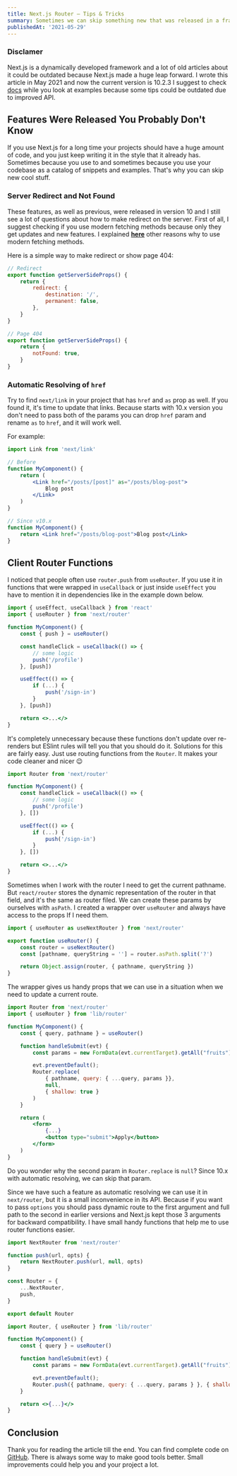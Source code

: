 ---
title: Next.js Router – Tips & Tricks
summary: Sometimes we can skip something new that was released in a framework that we use. Also, it could be some changes that keep backward compatibility and we should deal with it. These tips and tricks for you on the Next.js router help you make your DX much better.
publishedAt: '2021-05-29'
---

### Disclamer

Next.js is a dynamically developed framework and a lot of old articles about it could be outdated because Next.js made a huge leap forward. I wrote this article in May 2021 and now the current version is 10.2.3 I suggest to check [docs](https://nextjs.org/docs/getting-started) while you look at examples because some tips could be outdated due to improved API.

## Features Were Released You Probably Don't Know

If you use Next.js for a long time your projects should have a huge amount of code, and you just keep writing it in the style that it already has. Sometimes because you use to and sometimes because you use your codebase as a catalog of snippets and examples. That's why you can skip new cool stuff.

### Server Redirect and Not Found

These features, as well as previous, were released in version 10 and I still see a lot of questions about how to make redirect on the server. First of all, I suggest checking if you use modern fetching methods because only they get updates and new features. I explained **[here](https://pavel.mineev.me/blog/why-i-got-rid-of-getinitialprops-in-my-nextjs-project)** other reasons why to use modern fetching methods.

Here is a simple way to make redirect or show page 404:

```jsx
// Redirect
export function getServerSideProps() {
	return {
		redirect: {
			destination: '/',
			permanent: false,
		},
	}
}

// Page 404
export function getServerSideProps() {
	return {
		notFound: true,
	}
}
```

### Automatic Resolving of `href`

Try to find `next/link` in your project that has `href` and `as` prop as well. If you found it, it's time to update that links. Because starts with 10.x version you don't need to pass both of the params you can drop `href` param and rename `as` to `href`, and it will work well.

For example:

```jsx
import Link from 'next/link'

// Before
function MyComponent() {
	return (
		<Link href="/posts/[post]" as="/posts/blog-post">
			Blog post
		</Link>
	)
}

// Since v10.x
function MyComponent() {
	return <Link href="/posts/blog-post">Blog post</Link>
}
```

## Client Router Functions

I noticed that people often use `router.push` from `useRouter`. If you use it in functions that were wrapped in `useCallback` or just inside `useEffect` you have to mention it in dependencies like in the example down below.

```jsx:pages/params.jsx
import { useEffect, useCallback } from 'react'
import { useRouter } from 'next/router'

function MyComponent() {
	const { push } = useRouter()

	const handleClick = useCallback(() => {
		// some logic
		push('/profile')
	}, [push])

	useEffect(() => {
		if (...) {
			push('/sign-in')
		}
	}, [push])

	return <>...</>
}
```

It's completely unnecessary because these functions don't update over re-renders but ESlint rules will tell you that you should do it. Solutions for this are fairly easy. Just use routing functions from the `Router`. It makes your code cleaner and nicer 😉

```jsx:pages/params.jsx
import Router from 'next/router'

function MyComponent() {
	const handleClick = useCallback(() => {
		// some logic
		push('/profile')
	}, [])

	useEffect(() => {
		if (...) {
			push('/sign-in')
		}
	}, [])

	return <>...</>
}
```

Sometimes when I work with the router I need to get the current pathname. But `react/router` stores the dynamic representation of the router in that field, and it's the same as router filed. We can create these params by ourselves with `asPath`. I created a wrapper over `useRouter` and always have access to the props If I need them.

```jsx:lib/router.js
import { useRouter as useNextRouter } from 'next/router'

export function useRouter() {
	const router = useNextRouter()
	const [pathname, queryString = ''] = router.asPath.split('?')

	return Object.assign(router, { pathname, queryString })
}
```

The wrapper gives us handy props that we can use in a situation when we need to update a current route.

```jsx:pages/params.jsx
import Router from 'next/router'
import { useRouter } from 'lib/router'

function MyComponent() {
	const { query, pathname } = useRouter()

	function handleSubmit(evt) {
		const params = new FormData(evt.currentTarget).getAll("fruits");

		evt.preventDefault();
		Router.replace(
			{ pathname, query: { ...query, params }},
			null,
			{ shallow: true }
		)
	}

	return (
		<form>
			{...}
			<button type="submit">Apply</button>
		</form>
	)
}
```

Do you wonder why the second param in `Router.replace` is `null`? Since 10.x with automatic resolving, we can skip that param.

Since we have such a feature as automatic resolving we can use it in `next/router`, but it is a small inconvenience in its API. Because if you want to pass `options` you should pass dynamic route to the first argument and full path to the second in earlier versions and Next.js kept those 3 arguments for backward compatibility. I have small handy functions that help me to use router functions easier.

```jsx:lib/router.js
import NextRouter from 'next/router'

function push(url, opts) {
	return NextRouter.push(url, null, opts)
}

const Router = {
	...NextRouter,
	push,
}

export default Router
```

```jsx:pages/params.jsx
import Router, { useRouter } from 'lib/router'

function MyComponent() {
	const { query } = useRouter()

	function handleSubmit(evt) {
		const params = new FormData(evt.currentTarget).getAll("fruits");

		evt.preventDefault();
		Router.push({ pathname, query: { ...query, params } }, { shallow: true });
	}

	return <>{...}</>
}
```

## Conclusion

Thank you for reading the article till the end. You can find complete code on [GitHub](https://github.com/akellbl4/nextjs-router-tips).
There is always some way to make good tools better. Small improvements could help you and your project a lot.
